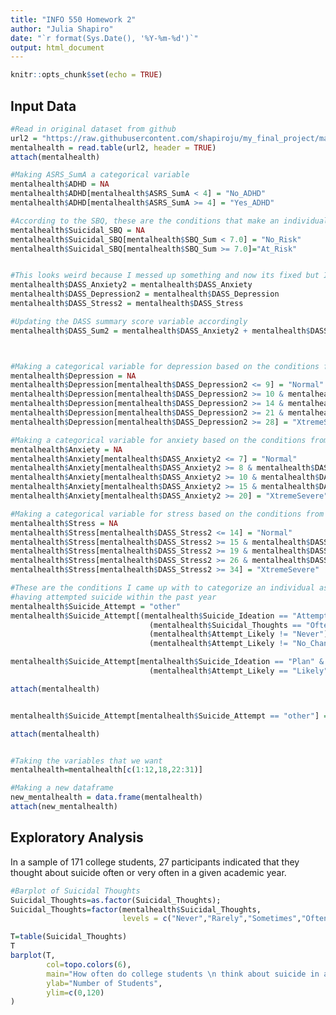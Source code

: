 ```yaml
---
title: "INFO 550 Homework 2"
author: "Julia Shapiro"
date: "`r format(Sys.Date(), '%Y-%m-%d')`"
output: html_document
---
```


```r
knitr::opts_chunk$set(echo = TRUE)
```

## Input Data


```r
#Read in original dataset from github
url2 = "https://raw.githubusercontent.com/shapiroju/my_final_project/main/Distinction_Data_JS.txt"
mentalhealth = read.table(url2, header = TRUE)
attach(mentalhealth)

#Making ASRS_SumA a categorical variable
mentalhealth$ADHD = NA
mentalhealth$ADHD[mentalhealth$ASRS_SumA < 4] = "No_ADHD"
mentalhealth$ADHD[mentalhealth$ASRS_SumA >= 4] = "Yes_ADHD"

#According to the SBQ, these are the conditions that make an individual not suicidal or suicidal
mentalhealth$Suicidal_SBQ = NA
mentalhealth$Suicidal_SBQ[mentalhealth$SBQ_Sum < 7.0] = "No_Risk"
mentalhealth$Suicidal_SBQ[mentalhealth$SBQ_Sum >= 7.0]="At_Risk"


#This looks weird because I messed up something and now its fixed but I didn't want to go back and rename variables
mentalhealth$DASS_Anxiety2 = mentalhealth$DASS_Anxiety
mentalhealth$DASS_Depression2 = mentalhealth$DASS_Depression
mentalhealth$DASS_Stress2 = mentalhealth$DASS_Stress

#Updating the DASS summary score variable accordingly
mentalhealth$DASS_Sum2 = mentalhealth$DASS_Anxiety2 + mentalhealth$DASS_Depression2 + mentalhealth$DASS_Stress2;



#Making a categorical variable for depression based on the conditions from DASS
mentalhealth$Depression = NA
mentalhealth$Depression[mentalhealth$DASS_Depression2 <= 9] = "Normal"
mentalhealth$Depression[mentalhealth$DASS_Depression2 >= 10 & mentalhealth$DASS_Depression2 <= 13] = "Mild"
mentalhealth$Depression[mentalhealth$DASS_Depression2 >= 14 & mentalhealth$DASS_Depression2 <= 20] = "Moderate"
mentalhealth$Depression[mentalhealth$DASS_Depression2 >= 21 & mentalhealth$DASS_Depression2 <= 27] = "Severe"
mentalhealth$Depression[mentalhealth$DASS_Depression2 >= 28] = "XtremeSevere"

#Making a categorical variable for anxiety based on the conditions from DASS
mentalhealth$Anxiety = NA
mentalhealth$Anxiety[mentalhealth$DASS_Anxiety2 <= 7] = "Normal"
mentalhealth$Anxiety[mentalhealth$DASS_Anxiety2 >= 8 & mentalhealth$DASS_Anxiety2 <= 9] = "Mild"
mentalhealth$Anxiety[mentalhealth$DASS_Anxiety2 >= 10 & mentalhealth$DASS_Anxiety2 <= 14] = "Moderate"
mentalhealth$Anxiety[mentalhealth$DASS_Anxiety2 >= 15 & mentalhealth$DASS_Anxiety2 <= 19] = "Severe"
mentalhealth$Anxiety[mentalhealth$DASS_Anxiety2 >= 20] = "XtremeSevere"

#Making a categorical variable for stress based on the conditions from DASS
mentalhealth$Stress = NA
mentalhealth$Stress[mentalhealth$DASS_Stress2 <= 14] = "Normal"
mentalhealth$Stress[mentalhealth$DASS_Stress2 >= 15 & mentalhealth$DASS_Stress2 <= 18] = "Mild"
mentalhealth$Stress[mentalhealth$DASS_Stress2 >= 19 & mentalhealth$DASS_Stress2 <= 25] = "Moderate"
mentalhealth$Stress[mentalhealth$DASS_Stress2 >= 26 & mentalhealth$DASS_Stress2 <= 33] = "Severe"
mentalhealth$Stress[mentalhealth$DASS_Stress2 >= 34] = "XtremeSevere"

#These are the conditions I came up with to categorize an individual as 
#having attempted suicide within the past year
mentalhealth$Suicide_Attempt = "other"
mentalhealth$Suicide_Attempt[(mentalhealth$Suicide_Ideation == "Attempt") &
                               (mentalhealth$Suicidal_Thoughts == "Often" | mentalhealth$Suicidal_Thoughts == "Very_Often") &
                               (mentalhealth$Attempt_Likely != "Never") &
                               (mentalhealth$Attempt_Likely != "No_Chance")] = "Attempt"

mentalhealth$Suicide_Attempt[mentalhealth$Suicide_Ideation == "Plan" &
                               (mentalhealth$Attempt_Likely == "Likely")] = "Attempt"

attach(mentalhealth)


mentalhealth$Suicide_Attempt[mentalhealth$Suicide_Attempt == "other"] = "No_Attempt"

attach(mentalhealth)


#Taking the variables that we want
mentalhealth=mentalhealth[c(1:12,18,22:31)]

#Making a new dataframe
new_mentalhealth = data.frame(mentalhealth)
attach(new_mentalhealth)
```

## Exploratory Analysis

In a sample of 171 college students, 27 participants indicated that they thought about suicide often or very often in a given academic year.

```r
#Barplot of Suicidal Thoughts
Suicidal_Thoughts=as.factor(Suicidal_Thoughts);
Suicidal_Thoughts=factor(mentalhealth$Suicidal_Thoughts, 
                         levels = c("Never","Rarely","Sometimes","Often","Very_Often"));

T=table(Suicidal_Thoughts)
T
barplot(T,
        col=topo.colors(6),
        main="How often do college students \n think about suicide in a given academic year?", 
        ylab="Number of Students",
        ylim=c(0,120)
)
```

